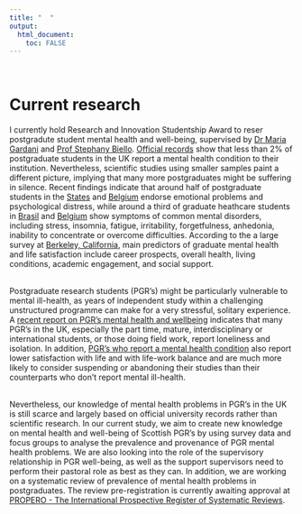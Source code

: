 ```yaml
---
title: "  "
output: 
  html_document:
    toc: FALSE
---
```

<br>

# **Current research**
I currently hold Research and Innovation Studentship Award to reser postgradute student mental health and well-being, supervised by [Dr Maria Gardani](http://https://www.gla.ac.uk/schools/psychology/staff/mariagardani/) and [Prof Stephany Biello](https://www.gla.ac.uk/schools/psychology/staff/stephanybiello/). [Official records](https://www.hesa.ac.uk/data-and-analysis/students/table-15) show that less than 2% of postgraduate students in the UK report a mental health condition to their institution. Nevertheless, scientific studies using smaller samples paint a different picture, implying that many more postgraduates might be suffering in silence. Recent findings indicate that around half of postgraduate students in the  [States](https://www.deepdyve.com/lp/springer-journal/mental-health-and-suicidal-behavior-among-graduate-students-5eH2yfCwem?key=springer) and [Belgium](https://ciencias.ulisboa.pt/sites/default/files/fcul/investigacao/Work%20organization%20and%20mental%20health%20problems%20in%20PhD%20students.pdf) endorse emotional problems and psychological distress, while around a third of graduate heathcare students in [Brasil](http://www.scielo.br/pdf/rbp/v27n3/a07v27n3.pdf) and [Belgium](https://ciencias.ulisboa.pt/sites/default/files/fcul/investigacao/Work%20organization%20and%20mental%20health%20problems%20in%20PhD%20students.pdf) show symptoms of common mental disorders, including stress, insomnia, fatigue, irritability, forgetfulness, anhedonia, inability to concentrate or overcome difficulties. According to the a large survey at [Berkeley, California](http://ga.berkeley.edu/wp-content/uploads/2015/04/wellbeingreport_2014.pdf), main predictors of graduate mental health and life satisfaction include career prospects, overall health, living conditions, academic engagement, and social support.

<br>
Postgraduate research students (PGR’s) might be particularly vulnerable to mental ill-health, as years of independent study within a challenging unstructured programme can make for a very stressful, solitary experience. A [recent report on PGR’s mental health and wellbeing](https://re.ukri.org/documents/2018/mental-health-report/
) indicates that many PGR’s in the UK, especially the part time, mature, interdisciplinary or international students, or those doing field work, report loneliness and isolation. In addition, [PGR’s who report a mental health condition](https://www.heacademy.ac.uk/knowledge-hub/postgraduate-research-experience-survey-report-2017) also report lower satisfaction with life and with life-work balance and are much more likely to consider suspending or abandoning their studies than their counterparts who don't report mental ill-health. 

<br>
Nevertheless, our knowledge of mental health problems in PGR’s in the UK is still scarce and largely based on official university records rather than scientific research. In our current study, we aim to create new knowledge on mental health and well-being of Scottish PGR's by using survey data and focus groups to analyse the prevalence and provenance of PGR mental health problems. We are also looking into the role of the supervisory relationship in PGR well-being, as well as the support supervisors need to perform their pastoral role as best as they can. In addition, we are working on a systematic review of prevalence of mental health problems in postgraduates. The review pre-registration is currently awaiting approval at [PROPERO - The International Prospective Register of Systematic Reviews](https://www.crd.york.ac.uk/prospero/).




